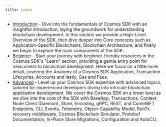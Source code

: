 ```yaml
---
title: Learn
---
```


* [Introduction](/docs/sdk/v0.53/documentation/core-concepts/overview) -  Dive into the fundamentals of Cosmos SDK with an insightful introduction,
  laying the groundwork for understanding blockchain development. In this section we provide a High-Level Overview of the SDK, then dive deeper into Core concepts such as Application-Specific Blockchains, Blockchain Architecture, and finally we begin to explore the main components of the SDK.
* [Beginner](/docs/sdk/v0.53/documentation/application-framework/app-anatomy) - Start your journey with beginner-friendly resources in the Cosmos SDK's "Learn"
  section, providing a gentle entry point for newcomers to blockchain development. Here we focus on a little more detail, covering the Anatomy of a Cosmos SDK Application, Transaction Lifecycles, Accounts and lastly, Gas and Fees.
* [Advanced](/docs/sdk/v0.53/documentation/application-framework/baseapp) - Level up your Cosmos SDK expertise with advanced topics, tailored for experienced
  developers diving into intricate blockchain application development. We cover the Cosmos SDK on a lower level as we dive into the core of the SDK with BaseApp, Transactions, Context, Node Client (Daemon), Store, Encoding, gRPC, REST, and CometBFT Endpoints, CLI, Events, Telemetry, Object-Capability Model, RunTx recovery middleware, Cosmos Blockchain Simulator, Protobuf Documentation, In-Place Store Migrations, Configuration and AutoCLI.
